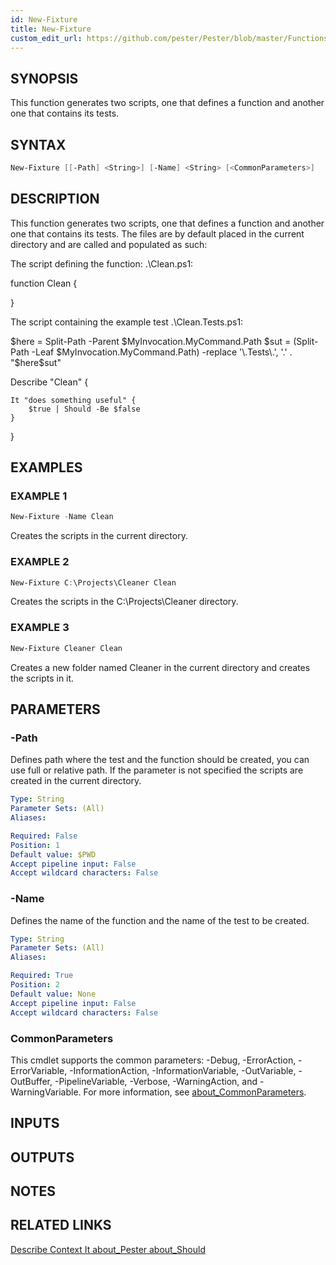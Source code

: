 ```yaml
---
id: New-Fixture
title: New-Fixture
custom_edit_url: https://github.com/pester/Pester/blob/master/Functions/New-Fixture.ps1
---
```


## SYNOPSIS
This function generates two scripts, one that defines a function
and another one that contains its tests.

## SYNTAX

```powershell
New-Fixture [[-Path] <String>] [-Name] <String> [<CommonParameters>]
```

## DESCRIPTION
This function generates two scripts, one that defines a function
and another one that contains its tests.
The files are by default
placed in the current directory and are called and populated as such:


The script defining the function: .\Clean.ps1:

function Clean {

}

The script containing the example test .\Clean.Tests.ps1:

$here = Split-Path -Parent $MyInvocation.MyCommand.Path
$sut = (Split-Path -Leaf $MyInvocation.MyCommand.Path) -replace '\.Tests\.', '.'
.
"$here\$sut"

Describe "Clean" {

    It "does something useful" {
        $true | Should -Be $false
    }
}

## EXAMPLES

### EXAMPLE 1
```powershell
New-Fixture -Name Clean
```

Creates the scripts in the current directory.

### EXAMPLE 2
```powershell
New-Fixture C:\Projects\Cleaner Clean
```

Creates the scripts in the C:\Projects\Cleaner directory.

### EXAMPLE 3
```powershell
New-Fixture Cleaner Clean
```

Creates a new folder named Cleaner in the current directory and creates the scripts in it.

## PARAMETERS

### -Path
Defines path where the test and the function should be created, you can use full or relative path.
If the parameter is not specified the scripts are created in the current directory.

```yaml
Type: String
Parameter Sets: (All)
Aliases:

Required: False
Position: 1
Default value: $PWD
Accept pipeline input: False
Accept wildcard characters: False
```

### -Name
Defines the name of the function and the name of the test to be created.

```yaml
Type: String
Parameter Sets: (All)
Aliases:

Required: True
Position: 2
Default value: None
Accept pipeline input: False
Accept wildcard characters: False
```

### CommonParameters
This cmdlet supports the common parameters: -Debug, -ErrorAction, -ErrorVariable, -InformationAction, -InformationVariable, -OutVariable, -OutBuffer, -PipelineVariable, -Verbose, -WarningAction, and -WarningVariable. For more information, see [about_CommonParameters](http://go.microsoft.com/fwlink/?LinkID=113216).

## INPUTS

## OUTPUTS

## NOTES

## RELATED LINKS

[Describe
Context
It
about_Pester
about_Should]()
